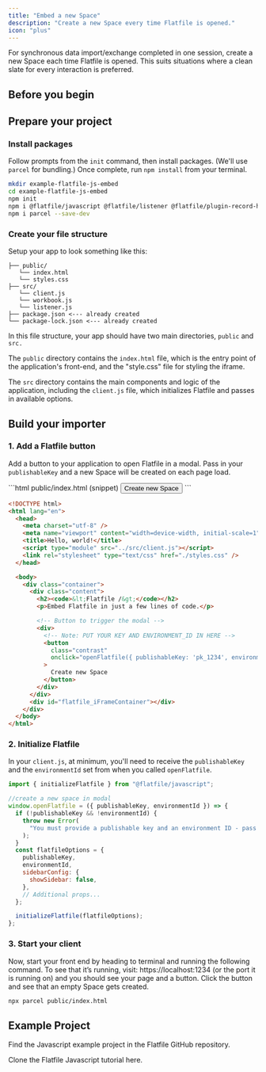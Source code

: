 ```yaml
---
title: "Embed a new Space"
description: "Create a new Space every time Flatfile is opened."
icon: "plus"
---
```


For synchronous data import/exchange completed in one session, create a new Space each time Flatfile is opened. This suits situations where a clean slate for every interaction is preferred.

## Before you begin

<Snippet file="shared/pk_needed.mdx" />

<Snippet file="shared/guestauth.mdx" />

## Prepare your project

### Install packages

Follow prompts from the `init` command, then install packages. (We'll use `parcel` for bundling.) Once complete, run `npm install` from your terminal.

```bash
mkdir example-flatfile-js-embed
cd example-flatfile-js-embed
npm init
npm i @flatfile/javascript @flatfile/listener @flatfile/plugin-record-hook @flatfile/api flatfile
npm i parcel --save-dev
```

### Create your file structure

Setup your app to look something like this:

```
├── public/
   └── index.html
   └── styles.css
├── src/
   └── client.js
   └── workbook.js
   └── listener.js
├── package.json <--- already created
└── package-lock.json <--- already created
```

In this file structure, your app should have two main directories, `public` and `src.`

The `public` directory contains the `index.html` file, which is the entry point of the application's front-end, and the "style.css" file for styling the iframe.

The `src` directory contains the main components and logic of the application, including the `client.js` file, which initializes Flatfile and passes in available options.

## Build your importer

### 1. Add a Flatfile button

Add a button to your application to open Flatfile in a modal. Pass in your `publishableKey` and a new Space will be created on each page load.

<CodeGroup>
```html public/index.html (snippet)
<button
  onclick="openFlatfile({ publishableKey: 'pk_1234', environmentId: 'us_env_1234' })"
>
  Create new Space
</button>
```

```html public/index.html (full page)
<!DOCTYPE html>
<html lang="en">
  <head>
    <meta charset="utf-8" />
    <meta name="viewport" content="width=device-width, initial-scale=1" />
    <title>Hello, world!</title>
    <script type="module" src="../src/client.js"></script>
    <link rel="stylesheet" type="text/css" href="./styles.css" />
  </head>

  <body>
    <div class="container">
      <div class="content">
        <h2><code>&lt;Flatfile /&gt;</code></h2>
        <p>Embed Flatfile in just a few lines of code.</p>

        <!-- Button to trigger the modal -->
        <div>
          <!-- Note: PUT YOUR KEY AND ENVIRONMENT_ID IN HERE -->
          <button
            class="contrast"
            onclick="openFlatfile({ publishableKey: 'pk_1234', environmentId: 'us_env_1234' })"
          >
            Create new Space
          </button>
        </div>
      </div>
      <div id="flatfile_iFrameContainer"></div>
    </div>
  </body>
</html>
```

<Snippet file="shared/iframeStyles.mdx" />

</CodeGroup>

### 2. Initialize Flatfile

In your `client.js`, at minimum, you'll need to receive the `publishableKey` and the `environmentId` set from when you called `openFlatfile`.

```js src/client.js
import { initializeFlatfile } from "@flatfile/javascript";

//create a new space in modal
window.openFlatfile = ({ publishableKey, environmentId }) => {
  if (!publishableKey && !environmentId) {
    throw new Error(
      "You must provide a publishable key and an environment ID - pass through in index.html"
    );
  }
  const flatfileOptions = {
    publishableKey,
    environmentId,
    sidebarConfig: {
      showSidebar: false,
    },
    // Additional props...
  };

  initializeFlatfile(flatfileOptions);
};
```

### 3. Start your client

Now, start your front end by heading to terminal and running the following command. To see that it’s running, visit: https://localhost:1234 (or the port it is running on) and you should see your page and a button. Click the button and see that an empty Space gets created.

```bash
npx parcel public/index.html
```

<Snippet file="shared/embedded_listener_basic.mdx" />

## Example Project

Find the Javascript example project in the Flatfile GitHub repository.

<CardGroup cols={1}>
  <Card
    title="create-flatfile-javascript"
    icon="js"
    href="https://github.com/FlatFilers/create-flatfile-javascript"
  >
    Clone the Flatfile Javascript tutorial here.
  </Card>
</CardGroup>
